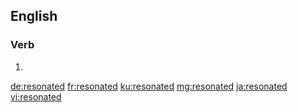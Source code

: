 ==English==

===Verb===
{{head|en|verb form}}

# {{en-past of|resonate}}

[[de:resonated]]
[[fr:resonated]]
[[ku:resonated]]
[[mg:resonated]]
[[ja:resonated]]
[[vi:resonated]]